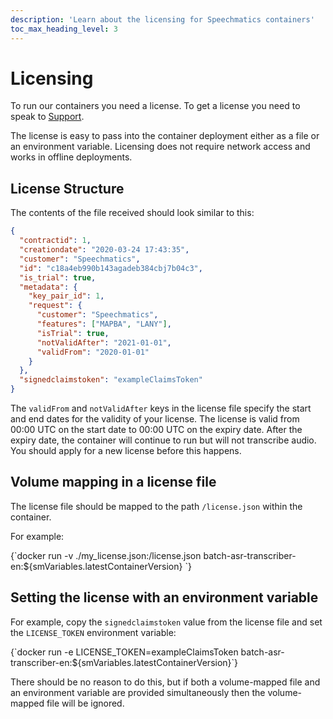 ```yaml
---
description: 'Learn about the licensing for Speechmatics containers'
toc_max_heading_level: 3
---
```



# Licensing

To run our containers you need a license. To get a license you need to speak to [Support](https://support.speechmatics.com).

The license is easy to pass into the container deployment either as a file or an environment variable. Licensing does not require network access and works in offline deployments.

## License Structure

The contents of the file received should look similar to this:

```json
{
  "contractid": 1,
  "creationdate": "2020-03-24 17:43:35",
  "customer": "Speechmatics",
  "id": "c18a4eb990b143agadeb384cbj7b04c3",
  "is_trial": true,
  "metadata": {
    "key_pair_id": 1,
    "request": {
      "customer": "Speechmatics",
      "features": ["MAPBA", "LANY"],
      "isTrial": true,
      "notValidAfter": "2021-01-01",
      "validFrom": "2020-01-01"
    }
  },
  "signedclaimstoken": "exampleClaimsToken"
}
```

The `validFrom` and `notValidAfter` keys in the license file specify the start and end dates for the validity of your license. The license is valid from 00:00 UTC on the start date to 00:00 UTC on the expiry date. After the expiry date, the container will continue to run but will not transcribe audio. You should apply for a new license before this happens.

## Volume mapping in a license file

The license file should be mapped to the path `/license.json` within the container.

For example:

<CodeBlock>
  {`docker run -v ./my_license.json:/license.json batch-asr-transcriber-en:${smVariables.latestContainerVersion}
`}
</CodeBlock>

## Setting the license with an environment variable

For example, copy the `signedclaimstoken` value from the license file and set the `LICENSE_TOKEN` environment variable:

<CodeBlock>
  {`docker run -e LICENSE_TOKEN=exampleClaimsToken batch-asr-transcriber-en:${smVariables.latestContainerVersion}`}
</CodeBlock>

There should be no reason to do this, but if both a volume-mapped file and an environment variable are provided simultaneously then the volume-mapped file will be ignored.
